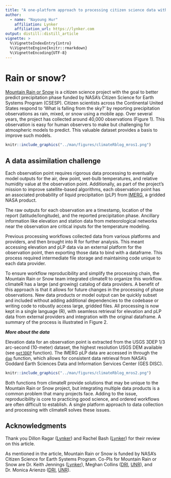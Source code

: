 ```yaml
---
title: "A one-platform approach to processing citizen science data with climateR"
author:
  - name: "Nayoung Hur"
    affiliation: Lynker
    affiliation_url: https://lynker.com
output: distill::distill_article
vignette: >
  %\VignetteIndexEntry{intro}
  %\VignetteEngine{knitr::rmarkdown}
  %\VignetteEncoding{UTF-8}
---
```


# Rain or snow?

[Mountain Rain or Snow](https://www.rainorsnow.org/) is a citizen science project with the goal to better predict precipitation phase funded by NASA's Citizen Science for Earth Systems Program (CSESP). Citizen scientists across the Continental United States respond to 'What is falling from the sky?' by reporting precipitation observations as rain, mixed, or snow using a mobile app. Over several years, the project has collected around 40,000 observations (Figure 1). This observation is easy for human observers to make but challenging for atmospheric models to predict. This valuable dataset provides a basis to improve such models.

```r

knitr::include_graphics("../man/figures/climateRblog_mros1.png")

```

## A data assimilation challenge

Each observation point requires rigorous data processing to eventually model outputs for the air, dew point, wet-bulb temperatures, and relative humidity value at the observation point. Additionally, as part of the project's mission to improve satellite-based algorithms, each observation point has an associated probability of liquid precipitation (pLP) from [IMERG](https://gpm.nasa.gov/data/imerg), a gridded NASA product.

The raw outputs for each observation are a timestamp, location of the report (latitude/longitude), and the reported precipitation phase. Ancillary information like elevation and station data from meteorological networks near the observation are critical inputs for the temperature modeling.

Previous processing workflows collected data from various platforms and providers, and then brought into R for further analysis. This meant accessing elevation and pLP data via an external platform for the observation point, then exporting those data to bind with a dataframe. This process required intermediate file storage and maintaining code unique to each data provider.

To ensure workflow reproducibility and simplify the processing chain, the Mountain Rain or Snow team integrated climateR to organize this workflow. climateR has a large (and growing) catalog of data providers. A benefit of this approach is that it allows for future changes in the processing of phase observations. New data products or model output can be quickly subset and included without adding additional dependencies to the codebase or writing code to robustly access large, gridded files. All processing is now kept in a single language (R), with seamless retrieval for elevation and pLP data from external providers and integration with the original dataframe. A summary of the process is illustrated in Figure 2.

***More about the data***

Elevation data for an observation point is extracted from the USGS 3DEP 1/3 arc-second (10-meter) dataset, the highest resolution USGS DEM available (see [`get3DEP`](https://mikejohnson51.github.io/climateR/reference/get3DEP.html) function). The IMERG pLP data are accessed in through the [`dap`](https://mikejohnson51.github.io/climateR/reference/dap.html) function, which allows for consistent data retrieval from NASA's Goddard Earth Sciences Data and Information Services Center (GES DISC).

```r

knitr::include_graphics("../man/figures/climateRblog_mros2.png")

```

Both functions from climateR provide solutions that may be unique to the Mountain Rain or Snow project, but integrating multiple data products is a common problem that many projects face. Adding to the issue, reproducibility is core to practicing good science, and ordered workflows are often difficult to establish. A single platform approach to data collection and processing with climateR solves these issues.


## Acknowledgments {.appendix}

Thank you Dillon Ragar ([Lynker](https://lynker.com)) and Rachel Bash ([Lynker](https://lynker.com)) for their review on this article. 

As mentioned in the article, Mountain Rain or Snow is funded by NASA's Citizen Science for Earth Systems Program. Co-PIs for Mountain Rain or Snow are Dr. Keith Jennings ([Lynker](https://lynker.com)), Meghan Collins ([DRI](https://www.dri.edu/), [UNR](https://www.unr.edu/)), and Dr. Monica Arienzo ([DRI](https://www.dri.edu/), [UNR](https://www.unr.edu/)).

